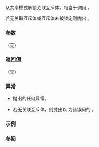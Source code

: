 {{cpp/thread/shared_lock/title|unlock}}
{{cpp/thread/shared_lock/navbar}}
{{dcl begin}}
{{dcl|since=c++14|1=
void unlock();
}}
{{dcl end}}

从共享模式解锁关联互斥体。相当于调用 {{c|mutex()-&gt;unlock_shared()}}。

若无关联互斥体或互斥体未被锁定则抛出 {{lc|std::system_error}}。

===参数===
（无）

===返回值===
（无）

===异常===
* {{c|mutex()-&gt;unlock_shared()}} 抛出的任何异常。

* 若无关联互斥体，则抛出以 {{lc|std::errc::operation_not_permitted}} 为错误码的 {{lc|std::system_error}}。

===示例===
{{example}}

===参阅===
{{dsc begin}}
{{dsc inc|cpp/thread/shared_lock/dsc lock}}
{{dsc inc|cpp/thread/shared_lock/dsc release}}
{{dsc end}}

{{langlinks|de|en|es|fr|it|ja|pt|ru}}